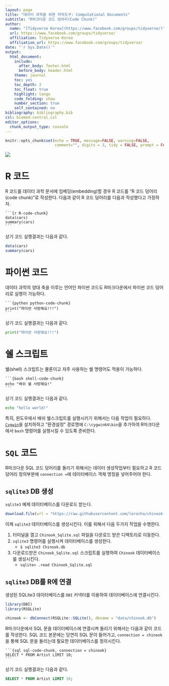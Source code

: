 ```yaml
---
layout: page
title: "데이터 과학을 위한 저작도구: Computational Documents"
subtitle: "R마크다운 코드 덩어리(Code Chunk)"
author:
  name: "[Tidyverse Korea](https://www.facebook.com/groups/tidyverse/)"
  url: https://www.facebook.com/groups/tidyverse/
  affiliation: Tidyverse Korea
  affiliation_url: https://www.facebook.com/groups/tidyverse/
date: "`r Sys.Date()`"
output:
  html_document: 
    include:
      after_body: footer.html
      before_body: header.html
    theme: journal
    toc: yes
    toc_depth: 2
    toc_float: true
    highlight: tango
    code_folding: show
    number_section: true
    self_contained: no
bibliography: bibliography.bib
csl: biomed-central.csl
editor_options: 
  chunk_output_type: console
---
```


```r
knitr::opts_chunk$set(echo = TRUE, message=FALSE, warning=FALSE,
                      comment="", digits = 3, tidy = FALSE, prompt = FALSE, fig.align = 'center')
```

![](fig/rmarkdown-code-chunk.png)

# R 코드 {#rcode-chunk}

R 코드를 데이터 과학 문서에 임베딩(embedding)할 경우 R 코드를 "R 코드 덩어리(code chunk)"로 작성한다. 다음과 같이 R 코드 덩어리를 다음과 작성했다고 가정하자.

<pre><code>```{r R-code-chunk}
data(cars)
summary(cars)
``` </code></pre>

상기 코드 실행결과는 다음과 같다.

``` r
data(cars)
summary(cars)
```

# 파이썬 코드 {#python-code-chunk}

데이터 과학의 양대 축을 이루는 언어인 파이썬 코드도 R마크다운에서 파이썬 코드 덩어리로 실행이 가능하다.

<pre><code>```{python python-code-chunk}
print("파이썬 사랑해요!!!")
```</code></pre>

상기 코드 실행결과는 다음과 같다.

```python
print("파이썬 사랑해요!!!")
```

# 쉘 스크립트 {#shell-code-chunk}

쉘(shell) 스크립트는 물론이고 자주 사용하는 쉘 명령어도 적용이 가능하다.

<pre><code>```{bash shell-code-chunk}
echo "배쉬 쉘 사랑해요!"
```</code></pre>

상기 코드 실행결과는 다음과 같다.

```bash
echo "hello world!"
```

특히, 윈도우에서 배쉬 쉘스크립트를 실행시키기 위해서는 다음 작업이 필요하다.
[`Cygwin`](https://www.cygwin.com/)을 설치하하고 "환경설정" 경로명에 `C:\cygwin64\bin`을 추가하여 R마크다운에서 `bash` 명령어를 실행시킬 수 있도록 준비한다.

# `SQL` 코드 {#sqlite3-sql-code-chunk}

R마크다운 SQL 코드 덩어리를 돌리기 위해서는 데이터 생성작업부터 필요하고 R 코드 덩어리 정의부분에 `connection = `에 데이터베이스 객체 명칭을 넣어주어야 한다.

## `sqlite3` DB 생성 {#sqlite3-sql-db-creation}

`sqlite3` 예제 데이터베이스를 다운로드 받는다.

```r
download.file(url = "https://raw.githubusercontent.com/lerocha/chinook-database/master/ChinookDatabase/DataSources/Chinook_Sqlite.sql", destfile = "data/Chinook_Sqlite.sql")
```

이제 `sqlite3` 데이터베이스를 생성시킨다. 이를 위해서 다음 두가지 작업을 수행한다.

1. 터미널을 열고 `Chinook_Sqlite.sql` 파일을 다운로드 받은 디렉토리로 이동한다.
2. `sqlite3` 명령어를 실행시켜 데이터베이스를 생성한다.
    - `$ sqlite3 Chinook.db`
3. 다운로드받은 `Chinook_Sqlite.sql` 스크립트를 실행하여 `Chinook` 데이터베이스를 생성시킨다.
    - `sqlite> .read Chinook_Sqlite.sql`

## `sqlite3` DB를 R에 연결 {#sqlite3-sql-db-creation-r}

생성된 SQLite3 데이터베이스를 `DBI` 커넥터를 이용하여 데이터베이스에 연결시킨다.

```r
library(DBI)
library(RSQLite)

chinook <- dbConnect(RSQLite::SQLite(), dbname = "data/chinook.db")
```

R마크다운에서 SQL 문을 데이터베이스에 연결시켜 돌리기 위해서는 다음과 같이 코드를 작성한다. SQL 코드 본문에는 당연히 SQL 문이 들어가고,  `connection = chinook`을 통해 SQL 문을 돌리는데 필요한 데이터베이스를 정의시킨다.

<pre><code>```{sql sql-code-chunk, connection = chinook}
SELECT * FROM Artist LIMIT 10;
```</code></pre>


상기 코드 실행결과는 다음과 같다.

```sql
SELECT * FROM Artist LIMIT 10;
```
